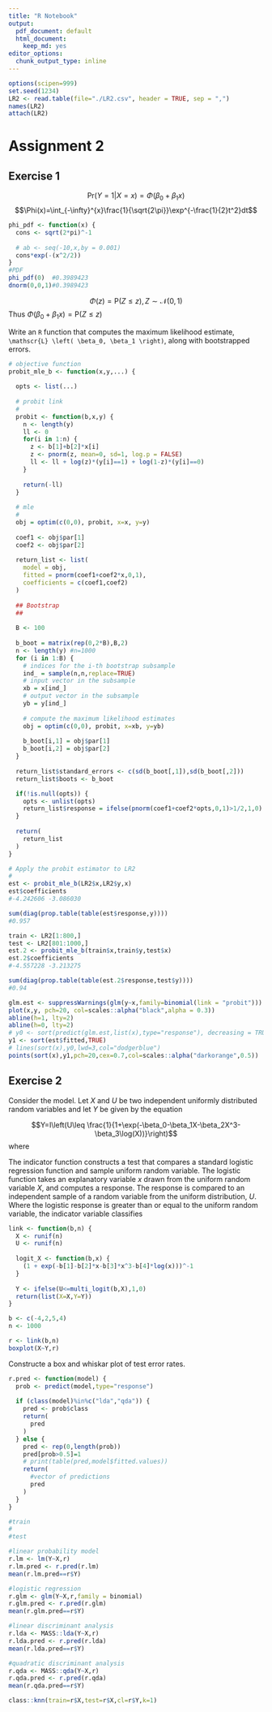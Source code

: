 ```yaml
---
title: "R Notebook"
output:
  pdf_document: default
  html_document: 
    keep_md: yes
editor_options:
  chunk_output_type: inline
---
```


```r
options(scipen=999)
set.seed(1234)
LR2 <- read.table(file="./LR2.csv", header = TRUE, sep = ",")
names(LR2)
attach(LR2)
```

# Assignment 2

## Exercise 1

$$\text{Pr}(Y=1 | X=x)=\Phi(\beta_0+\beta_1x)$$
$$\Phi(x)=\int_{-\infty}^{x}\frac{1}{\sqrt{2\pi}}\exp^{-\frac{1}{2}t^2}dt$$
```r
phi_pdf <- function(x) {
  cons <- sqrt(2*pi)^-1
  
  # ab <- seq(-10,x,by = 0.001)
  cons*exp(-(x^2/2))
}
#PDF
phi_pdf(0)  #0.3989423
dnorm(0,0,1)#0.3989423
```


$$\Phi(z)=\text{P}(Z \leq z), Z\sim\mathcal{N}(0,1)$$
Thus $\Phi(\beta_0+\beta_1x)=\text{P}(Z\leq z)$

Write an `R` function that computes the maximum likelihood estimate, `\mathscr{L} \left( \beta_0, \beta_1 \right)`, along with bootstrapped errors.

```r
# objective function
probit_mle_b <- function(x,y,...) {
  
  opts <- list(...)
  
  # probit link
  # 
  probit <- function(b,x,y) {
    n <- length(y)
    ll <- 0
    for(i in 1:n) {
      z <- b[1]+b[2]*x[i]
      z <- pnorm(z, mean=0, sd=1, log.p = FALSE)
      ll <- ll + log(z)*(y[i]==1) + log(1-z)*(y[i]==0)
    }
    
    return(-ll)
  }
  
  # mle
  # 
  obj = optim(c(0,0), probit, x=x, y=y)
  
  coef1 <- obj$par[1]
  coef2 <- obj$par[2]
  
  return_list <- list(
    model = obj,
    fitted = pnorm(coef1+coef2*x,0,1),
    coefficients = c(coef1,coef2)
  )
  
  ## Bootstrap
  ## 
  
  B <- 100
  
  b_boot = matrix(rep(0,2*B),B,2)
  n <- length(y) #n=1000
  for (i in 1:B) {
    # indices for the i-th bootstrap subsample
    ind_ = sample(n,n,replace=TRUE)
    # input vector in the subsample
    xb = x[ind_]
    # output vector in the subsample
    yb = y[ind_]
    
    # compute the maximum likelihood estimates
    obj = optim(c(0,0), probit, x=xb, y=yb)
    
    b_boot[i,1] = obj$par[1]
    b_boot[i,2] = obj$par[2]
  }
  
  return_list$standard_errors <- c(sd(b_boot[,1]),sd(b_boot[,2]))
  return_list$boots <- b_boot

  if(!is.null(opts)) {
    opts <- unlist(opts)
    return_list$response = ifelse(pnorm(coef1+coef2*opts,0,1)>1/2,1,0)
  }
    
  return(
    return_list
  )
}
```

```r
# Apply the probit estimator to LR2
# 
est <- probit_mle_b(LR2$x,LR2$y,x)
est$coefficients
#-4.242606 -3.086030

sum(diag(prop.table(table(est$response,y))))
#0.957

train <- LR2[1:800,]
test <- LR2[801:1000,]
est.2 <- probit_mle_b(train$x,train$y,test$x)
est.2$coefficients
#-4.557228 -3.213275

sum(diag(prop.table(table(est.2$response,test$y))))
#0.94
```

```r
glm.est <- suppressWarnings(glm(y~x,family=binomial(link = "probit")))
plot(x,y, pch=20, col=scales::alpha("black",alpha = 0.3))
abline(h=1, lty=2)
abline(h=0, lty=2)
# y0 <- sort(predict(glm.est,list(x),type="response"), decreasing = TRUE)
y1 <- sort(est$fitted,TRUE)
# lines(sort(x),y0,lwd=3,col="dodgerblue")
points(sort(x),y1,pch=20,cex=0.7,col=scales::alpha("darkorange",0.5))
```



## Exercise 2

Consider the model. Let $X$ and $U$ be two independent uniformly distributed random variables and let $Y$ be given by the equation

$$Y=I\left(U\leq \frac{1}{1+\exp(-\beta_0-\beta_1X-\beta_2X^3-\beta_3\log(X))}\right)$$
where 

$$  $$

The indicator function constructs a test that compares a standard logistic regression function and sample uniform random variable. The logistic function takes an explanatory variable $x$ drawn from the uniform random variable $X$, and computes a response. The response is compared to an independent sample of a random variable from the uniform distribution, $U$. Where the logistic response is greater than or equal to the uniform random variable, the indicator variable classifies 

```r
link <- function(b,n) {
  X <- runif(n)
  U <- runif(n)
  
  logit_X <- function(b,x) {
    (1 + exp(-b[1]-b[2]*x-b[3]*x^3-b[4]*log(x)))^-1
  }
  
  Y <- ifelse(U<=multi_logit(b,X),1,0)
  return(list(X=X,Y=Y))
}
```

```r

b <- c(-4,2,5,4)
n <- 1000

r <- link(b,n)
boxplot(X~Y,r)
```

Constructe a box and whiskar plot of test error rates.

```r

r.pred <- function(model) {
  prob <- predict(model,type="response")
  
  if (class(model)%in%c("lda","qda")) {
    pred <- prob$class
    return(
      pred
    )
  } else {
    pred <- rep(0,length(prob))
    pred[prob>0.5]=1
    # print(table(pred,model$fitted.values))
    return(
      #vector of predictions
      pred
    )
  }
}

#train 
#
#test

#linear probability model
r.lm <- lm(Y~X,r) 
r.lm.pred <- r.pred(r.lm)
mean(r.lm.pred==r$Y)

#logistic regression
r.glm <- glm(Y~X,r,family = binomial) 
r.glm.pred <- r.pred(r.glm)
mean(r.glm.pred==r$Y)

#linear discriminant analysis
r.lda <- MASS::lda(Y~X,r)
r.lda.pred <- r.pred(r.lda)
mean(r.lda.pred==r$Y)

#quadratic discriminant analysis
r.qda <- MASS::qda(Y~X,r) 
r.qda.pred <- r.pred(r.qda)
mean(r.qda.pred==r$Y)

class::knn(train=r$X,test=r$X,cl=r$Y,k=1)
```
